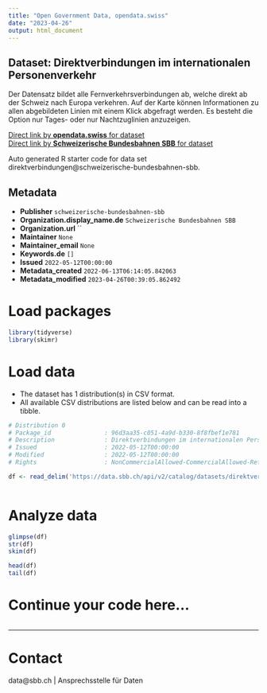 ```yaml
---
title: "Open Government Data, opendata.swiss"
date: "2023-04-26"
output: html_document
---
```


## Dataset: Direktverbindungen im internationalen Personenverkehr

Der Datensatz bildet alle Fernverkehrsverbindungen ab, welche direkt ab der Schweiz nach Europa verkehren. Auf der Karte können Informationen zu allen abgebildeten Linien mit einem Klick abgefragt werden. Es besteht die Option nur Tages- oder nur Nachtzuglinien anzuzeigen.

[Direct link by **opendata.swiss** for dataset](https://opendata.swiss/de/dataset/direct-trains-in-europe)<br>
[Direct link by **Schweizerische Bundesbahnen SBB** for dataset](https://data.sbb.ch/explore/dataset/direktverbindungen/)

Auto generated R starter code for data set direktverbindungen@schweizerische-bundesbahnen-sbb.

## Metadata

- **Publisher** `schweizerische-bundesbahnen-sbb`
- **Organization.display_name.de** `Schweizerische Bundesbahnen SBB`
- **Organization.url** ``
- **Maintainer** `None`
- **Maintainer_email** `None`
- **Keywords.de** `[]`
- **Issued** `2022-05-12T00:00:00`
- **Metadata_created** `2022-06-13T06:14:05.842063`
- **Metadata_modified** `2023-04-26T00:39:05.862492`


# Load packages

```r

library(tidyverse)
library(skimr)

```

# Load data

-   The dataset has 1 distribution(s) in CSV format.
-   All available CSV distributions are listed below and can be read into a tibble.

```r

# Distribution 0
# Package_id               : 96d3aa35-c051-4a9d-b330-8f8fbef1e781
# Description              : Direktverbindungen im internationalen Personenverkehr (csv)
# Issued                   : 2022-05-12T00:00:00
# Modified                 : 2022-05-12T00:00:00
# Rights                   : NonCommercialAllowed-CommercialAllowed-ReferenceRequired

df <- read_delim('https://data.sbb.ch/api/v2/catalog/datasets/direktverbindungen/exports/csv')



```

# Analyze data

```r

glimpse(df)
str(df)
skim(df)

head(df)
tail(df)

```

# Continue your code here...

```r

```

------------------------------------------------------------------------

# Contact

data@sbb.ch | Ansprechsstelle für Daten

